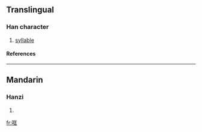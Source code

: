==Translingual==
===Han character===
{{Han char|rn=30|rad=口|as=06|sn=9|four=|canj=口尸一土 (RSMG), XX口尸一 (XXRSM)}}
# [[syllable]]
====References====
{{Han ref|kx=0189.271|hdz=10611.020|uh=54D0|ud=21712}}
----
==Mandarin==
===Hanzi===
{{cmn-hanzi|pin=[[è]] (e4), [[kuāng]] (kuang1), [[yā]] (ya1), [[yǎ]] (ya3)|wg=o<sup>4</sup>, k'uang<sup>1</sup>, ya<sup>1</sup>, ya<sup>3</sup>}}
# {{defn|Mandarin}}

[[fr:哐]]